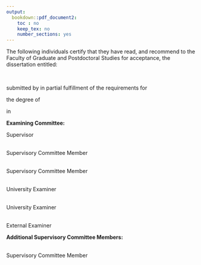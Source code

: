 ```yaml
---
output:
  bookdown::pdf_document2:
    toc : no
    keep_tex: no
    number_sections: yes
---
```


<!-- Note this section is Required -->

\doublespacing

The following individuals certify that they have read, and recommend to the Faculty of Graduate
and Postdoctoral Studies for acceptance, the dissertation entitled:

\vspace{5mm}


\noindent\underline{\makebox[6in][l]{Major sources of variation in placental DNA methylation}}  
\vspace{2mm}

submitted by \underline{Victor Yuan} in partial fulfillment of the requirements for

the degree of \noindent\underline{\makebox[5in][l]{Doctor of Philosophy}}  

in \noindent\underline{\makebox[5.8in][l]{Genome Science and Technology}}

\vspace{5mm}

**Examining Committee:**

\noindent\underline{\makebox[6in][l]{Dr. Wendy P. Robinson, Professor, Medical Genetics, UBC}}  Supervisor

\noindent\underline{\makebox[6in][l]{Dr. Alex G. Beristain, Associate Professor, Obstetrics and Gynaecology, UBC}}  
Supervisory Committee Member

\noindent\underline{\makebox[6in][l]{Dr. Michael Kobor, Professor, Medical Genetics, UBC}}  
Supervisory Committee Member

<!-- fill in uni exa and ext exa later-->
\noindent\underline{\makebox[6in][l]{Name of University Examiner}}  
University Examiner

\noindent\underline{\makebox[6in][l]{Name of University Examiner}}  
University Examiner

\noindent\underline{\makebox[6in][l]{Name of External Examiner}}  
External Examiner

\vspace{5mm}

**Additional Supervisory Committee Members:**

\noindent\underline{\makebox[6in][l]{Dr. Sara Mostafavi, Associate Professor, Paul G. Allen School of Computer Science and Engineering, UW}}  
Supervisory Committee Member

